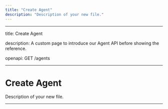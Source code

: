 ```yaml
---
title: "Create Agent"
description: "Description of your new file."
---
```


---

title: Create Agent

description: A custom page to introduce our Agent API before showing the reference.

openapi: GET /agents

---

# Create Agent

Description of your new file.

---